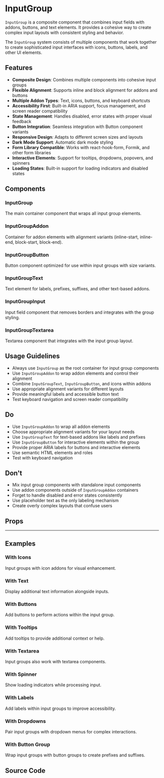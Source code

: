 
<Meta of={InputGroupStories} />

# InputGroup

`InputGroup` is a composite component that combines input fields with addons, buttons, and text elements. It provides a cohesive way to create complex input layouts with consistent styling and behavior.

The `InputGroup` system consists of multiple components that work together to create sophisticated input interfaces with icons, buttons, labels, and other UI elements.

## Features

- **Composite Design**: Combines multiple components into cohesive input groups
- **Flexible Alignment**: Supports inline and block alignment for addons and buttons
- **Multiple Addon Types**: Text, icons, buttons, and keyboard shortcuts
- **Accessibility First**: Built-in ARIA support, focus management, and screen reader compatibility
- **State Management**: Handles disabled, error states with proper visual feedback
- **Button Integration**: Seamless integration with Button component variants
- **Responsive Design**: Adapts to different screen sizes and layouts
- **Dark Mode Support**: Automatic dark mode styling
- **Form Library Compatible**: Works with react-hook-form, Formik, and other form libraries
- **Interactive Elements**: Support for tooltips, dropdowns, popovers, and spinners
- **Loading States**: Built-in support for loading indicators and disabled states

## Components

### InputGroup

The main container component that wraps all input group elements.

### InputGroupAddon

Container for addon elements with alignment variants (inline-start, inline-end, block-start, block-end).

### InputGroupButton

Button component optimized for use within input groups with size variants.

### InputGroupText

Text element for labels, prefixes, suffixes, and other text-based addons.

### InputGroupInput

Input field component that removes borders and integrates with the group styling.

### InputGroupTextarea

Textarea component that integrates with the input group layout.

## Usage Guidelines

- Always use `InputGroup` as the root container for input group components
- Use `InputGroupAddon` to wrap addon elements and control their alignment
- Combine `InputGroupText`, `InputGroupButton`, and icons within addons
- Use appropriate alignment variants for different layouts
- Provide meaningful labels and accessible button text
- Test keyboard navigation and screen reader compatibility

## Do

- Use `InputGroupAddon` to wrap all addon elements
- Choose appropriate alignment variants for your layout needs
- Use `InputGroupText` for text-based addons like labels and prefixes
- Use `InputGroupButton` for interactive elements within the group
- Provide proper ARIA labels for buttons and interactive elements
- Use semantic HTML elements and roles
- Test with keyboard navigation

## Don't

- Mix input group components with standalone input components
- Use addon components outside of `InputGroupAddon` containers
- Forget to handle disabled and error states consistently
- Use placeholder text as the only labeling mechanism
- Create overly complex layouts that confuse users

## Props

<Controls of={InputGroupStories.WithIcons} />

---

## Examples

### With Icons

Input groups with icon addons for visual enhancement.

<Canvas of={InputGroupStories.WithIcons} />

### With Text

Display additional text information alongside inputs.

<Canvas of={InputGroupStories.WithText} />

### With Buttons

Add buttons to perform actions within the input group.

<Canvas of={InputGroupStories.WithButtons} />

### With Tooltips

Add tooltips to provide additional context or help.

<Canvas of={InputGroupStories.WithTooltips} />

### With Textarea

Input groups also work with textarea components.

<Canvas of={InputGroupStories.WithTextarea} />

### With Spinner

Show loading indicators while processing input.

<Canvas of={InputGroupStories.WithSpinner} />

### With Labels

Add labels within input groups to improve accessibility.

<Canvas of={InputGroupStories.WithLabels} />

### With Dropdowns

Pair input groups with dropdown menus for complex interactions.

<Canvas of={InputGroupStories.WithDropdowns} />

### With Button Group

Wrap input groups with button groups to create prefixes and suffixes.

<Canvas of={InputGroupStories.WithButtonGroup} />

## Source Code

<Source of={InputGroupStories.WithIcons} language='tsx' />
